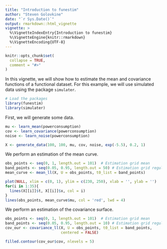 ```yaml
---
title: "Introduction to funestim"
author: "Steven Golovkine"
date: "`r Sys.Date()`"
output: rmarkdown::html_vignette
vignette: >
  %\VignetteIndexEntry{Introduction to funestim}
  %\VignetteEngine{knitr::rmarkdown}
  %\VignetteEncoding{UTF-8}
---
```


```r
knitr::opts_chunk$set(
  collapse = TRUE,
  comment = "#>"
)
```

In this vignette, we will show how to estimate the mean and covariance functions of a functional dataset. For this example, we will use simulated data using the package `simulater`.

```r
# Load the packages
library(funestim)
library(simulater)
```

First, we will generate some data.

```r
mu <- learn_mean(powerconsumption)
cov <- learn_covariance(powerconsumption)
noise <- learn_noise(powerconsumption)

X <- generate_data(100, 100, mu, cov, noise, exp(-5.5), 0.2, 1)
```

We perform an estimation of the mean curve.

```r
obs_points <- seq(0, 1, length.out = 101)  # Estimation grid mean
band_points <- seq(0.05, 0.95, length.out = 50) # Estimation grid regularity
mean_curve <- mean_ll(X, U = obs_points, t0_list = band_points)
```

```r
plot(NULL, xlim = c(0, 1), ylim = c(230, 250), xlab = '', ylab = '')
for(i in 1:35){
  lines(X[[i]]$t, X[[i]]$x, col = i)
}
lines(obs_points, mean_curve$mu, col = 'red', lwd = 4)
```

We perform an estimation of the covariance surface.

```r
obs_points <- seq(0, 1, length.out = 101)  # Estimation grid mean
band_points <- seq(0.05, 0.95, length.out = 10) # Estimation grid regularity
cov_our <- covariance_ll(X, U = obs_points, t0_list = band_points, 
                         centered = FALSE)
```

```r
filled.contour(cov_our$cov, nlevels = 5)
```

